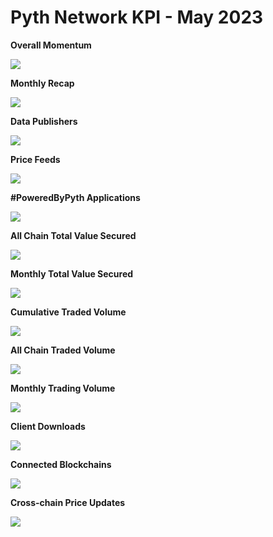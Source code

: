 # Pyth Network KPI - May 2023

**Overall Momentum**

![](../../../images/kpi/may-23/pyth-momentum-may-23.jpg)

**Monthly Recap**

![](../../../images/kpi/may-23/pyth-may-23.jpg)

**Data Publishers**

![](../../../images/kpi/may-23/may-23-publisher-growth.png)

**Price Feeds**

![](../../../images/kpi/may-23/may-23-price-feeds.png)

**#PoweredByPyth Applications**

![](../../../images/kpi/may-23/may-23-apps-integrations.png)

**All Chain Total Value Secured**

![](../../../images/kpi/may-23/may-23-all-chain-tvs.png)

**Monthly Total Value Secured**

![](../../../images/kpi/may-23/may-23-dapps-tvs.png)

**Cumulative Traded Volume**

![](../../../images/kpi/may-23/may-23-traded-volume.png)

**All Chain Traded Volume**

![](../../../images/kpi/may-23/may-23-all-chain-volume.png)

**Monthly Trading Volume**

![](../../../images/kpi/may-23/may-23-trading-volume.png)

**Client Downloads**

![](../../../images/kpi/may-23/may-23-client-downloads.png)

**Connected Blockchains**

![](../../../images/kpi/may-23/may-23-connected-blockchains.png)

**Cross-chain Price Updates**

![](../../../images/kpi/may-23/may-23-price-updates.png)
